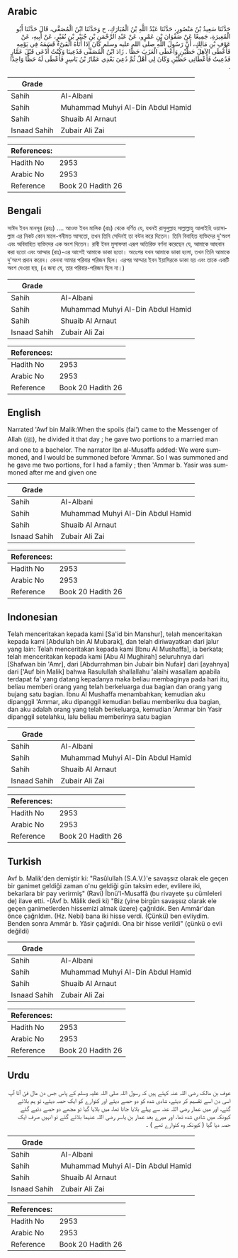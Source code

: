 ## Arabic


<div dir="rtl" lang="ar" style={{fontSize:'larger',backgroundColor:'#f8f9fa',padding:20}}>
حَدَّثَنَا سَعِيدُ بْنُ مَنْصُورٍ، حَدَّثَنَا عَبْدُ اللَّهِ بْنُ الْمُبَارَكِ، ح وَحَدَّثَنَا ابْنُ الْمُصَفَّى، قَالَ حَدَّثَنَا أَبُو الْمُغِيرَةِ، جَمِيعًا عَنْ صَفْوَانَ بْنِ عَمْرٍو، عَنْ عَبْدِ الرَّحْمَنِ بْنِ جُبَيْرِ بْنِ نُفَيْرٍ، عَنْ أَبِيهِ، عَنْ عَوْفِ بْنِ مَالِكٍ، أَنَّ رَسُولَ اللَّهِ صلى الله عليه وسلم كَانَ إِذَا أَتَاهُ الْفَىْءُ قَسَمَهُ فِي يَوْمِهِ فَأَعْطَى الآهِلَ حَظَّيْنِ وَأَعْطَى الْعَزَبَ حَظًّا ‏.‏ زَادَ ابْنُ الْمُصَفَّى فَدُعِينَا وَكُنْتُ أُدْعَى قَبْلَ عَمَّارٍ فَدُعِيتُ فَأَعْطَانِي حَظَّيْنِ وَكَانَ لِي أَهْلٌ ثُمَّ دُعِيَ بَعْدِي عَمَّارُ بْنُ يَاسِرٍ فَأَعْطَى لَهُ حَظًّا وَاحِدًا ‏.‏
</div>
<div style={{backgroundColor:'#f8f9fa',padding:20, marginBottom: 10}}><table> <thead> <tr> <th>Grade</th> <th></th> </tr> </thead> <tbody> <tr><td>Sahih</td><td>Al-Albani</td></tr><tr><td>Sahih</td><td>Muhammad Muhyi Al-Din Abdul Hamid</td></tr><tr><td>Sahih</td><td>Shuaib Al Arnaut</td></tr><tr><td>Isnaad Sahih</td><td>Zubair Ali Zai</td></tr></tbody></table><table> <thead> <tr> <th>References:</th> <th></th> </tr> </thead> <tbody><tr><td>Hadith No</td><td>2953</td></tr><tr><td>Arabic No</td><td>2953</td></tr><tr><td>Reference</td><td>Book 20 Hadith 26</td></tr></tbody></table></div>

## Bengali


<div dir="ltr" lang="bn" style={{fontSize:'larger',backgroundColor:'#f8f9fa',padding:20}}>
সাঈদ ইবন মানসূর (রহঃ) .... আওফ ইবন মালিক (রাঃ) থেকে বর্ণিত যে, যখনই রাসূলুল্লাহ সাল্লাল্লাহু আলাইহি ওয়াসাল্লাম এর নিকট কোন মালে-গনীমত আসতো, তখন তিনি সেদিনই তা বন্টন করে দিতেন। তিনি বিবাহিত ব্যক্তিদের দু'অংশ এবং অবিবাহিত ব্যক্তিদের এক অংশ দিতেন। রাবী ইবন মুসাফফা এরূপ অতিরিক্ত বর্ণনা করেছেন যে, আমাকে আহবান করা হতো এবং আম্মার (রাঃ)-এর আগেই আমাকে ডাকা হতো। অতঃপর যখন আমাকে ডাকা হলো, তখন তিনি আমাকে দু'অংশ প্রদান করেন। কেননা আমার পরিবার পরিজন ছিল। এরপর আম্মার ইবন ইয়াসিরকে ডাকা হয় এবং তাকে একটি অংশ দেওয়া হয়, (এ জন্য যে, তার পরিবার-পরিজন ছিল না।)
</div>
<div style={{backgroundColor:'#f8f9fa',padding:20, marginBottom: 10}}><table> <thead> <tr> <th>Grade</th> <th></th> </tr> </thead> <tbody> <tr><td>Sahih</td><td>Al-Albani</td></tr><tr><td>Sahih</td><td>Muhammad Muhyi Al-Din Abdul Hamid</td></tr><tr><td>Sahih</td><td>Shuaib Al Arnaut</td></tr><tr><td>Isnaad Sahih</td><td>Zubair Ali Zai</td></tr></tbody></table><table> <thead> <tr> <th>References:</th> <th></th> </tr> </thead> <tbody><tr><td>Hadith No</td><td>2953</td></tr><tr><td>Arabic No</td><td>2953</td></tr><tr><td>Reference</td><td>Book 20 Hadith 26</td></tr></tbody></table></div>

## English


<div dir="ltr" lang="en" style={{fontSize:'larger',backgroundColor:'#f8f9fa',padding:20}}>
Narrated 'Awf bin Malik:When the spoils (fai') came to the Messenger of Allah (ﷺ), he divided it that day ; he gave two portions to a married man and one to a bachelor. The narrator Ibn al-Musaffa added: We were summoned, and I would be summoned before 'Ammar. So I was summoned and he gave me two portions, for I had a family ; then 'Ammar b. Yasir was summoned after me and given one
</div>
<div style={{backgroundColor:'#f8f9fa',padding:20, marginBottom: 10}}><table> <thead> <tr> <th>Grade</th> <th></th> </tr> </thead> <tbody> <tr><td>Sahih</td><td>Al-Albani</td></tr><tr><td>Sahih</td><td>Muhammad Muhyi Al-Din Abdul Hamid</td></tr><tr><td>Sahih</td><td>Shuaib Al Arnaut</td></tr><tr><td>Isnaad Sahih</td><td>Zubair Ali Zai</td></tr></tbody></table><table> <thead> <tr> <th>References:</th> <th></th> </tr> </thead> <tbody><tr><td>Hadith No</td><td>2953</td></tr><tr><td>Arabic No</td><td>2953</td></tr><tr><td>Reference</td><td>Book 20 Hadith 26</td></tr></tbody></table></div>

## Indonesian


<div dir="ltr" lang="id" style={{fontSize:'larger',backgroundColor:'#f8f9fa',padding:20}}>
Telah menceritakan kepada kami [Sa'id bin Manshur], telah menceritakan kepada kami [Abdullah bin Al Mubarak], dan telah diriwayatkan dari jalur yang lain: Telah menceritakan kepada kami [Ibnu Al Mushaffa], ia berkata; telah menceritakan kepada kami [Abu Al Mughirah] seluruhnya dari [Shafwan bin 'Amr], dari [Abdurrahman bin Jubair bin Nufair] dari [ayahnya] dari ['Auf bin Malik] bahwa Rasulullah shallallahu 'alaihi wasallam apabila terdapat fa' yang datang kepadanya maka beliau membaginya pada hari itu, beliau memberi orang yang telah berkeluarga dua bagian dan orang yang bujang satu bagian. Ibnu Al Mushaffa menambahkan; kemudian aku dipanggil 'Ammar, aku dipanggil kemudian beliau memberiku dua bagian, dan aku adalah orang yang telah berkeluarga, kemudian 'Ammar bin Yasir dipanggil setelahku, lalu beliau memberinya satu bagian
</div>
<div style={{backgroundColor:'#f8f9fa',padding:20, marginBottom: 10}}><table> <thead> <tr> <th>Grade</th> <th></th> </tr> </thead> <tbody> <tr><td>Sahih</td><td>Al-Albani</td></tr><tr><td>Sahih</td><td>Muhammad Muhyi Al-Din Abdul Hamid</td></tr><tr><td>Sahih</td><td>Shuaib Al Arnaut</td></tr><tr><td>Isnaad Sahih</td><td>Zubair Ali Zai</td></tr></tbody></table><table> <thead> <tr> <th>References:</th> <th></th> </tr> </thead> <tbody><tr><td>Hadith No</td><td>2953</td></tr><tr><td>Arabic No</td><td>2953</td></tr><tr><td>Reference</td><td>Book 20 Hadith 26</td></tr></tbody></table></div>

## Turkish


<div dir="ltr" lang="tr" style={{fontSize:'larger',backgroundColor:'#f8f9fa',padding:20}}>
Avf b. Malik'den demiştir ki: "Rasûlullah (S.A.V.)'e savaşsız olarak ele geçen bir ganimet geldiği zaman o'nu geldiği gün taksim eder, evlilere iki, bekarlara bir pay verirmiş" (Ravi) Îbnü'l-Musaffâ (bu rivayete şu cümleleri de) ilave etti. -(Avf b. Mâlik dedi ki) "Biz (yine birgün savaşsız olarak ele geçen ganimetlerden hissemizi almak üzere) çağrıldık. Ben Ammâr'dan önce çağrıldım. (Hz. Nebi) bana iki hisse verdi. (Çünkü) ben evliydim. Benden sonra Ammâr b. Yâsir çağırıldı. Ona bir hisse verildi" (çünkü o evli değildi)
</div>
<div style={{backgroundColor:'#f8f9fa',padding:20, marginBottom: 10}}><table> <thead> <tr> <th>Grade</th> <th></th> </tr> </thead> <tbody> <tr><td>Sahih</td><td>Al-Albani</td></tr><tr><td>Sahih</td><td>Muhammad Muhyi Al-Din Abdul Hamid</td></tr><tr><td>Sahih</td><td>Shuaib Al Arnaut</td></tr><tr><td>Isnaad Sahih</td><td>Zubair Ali Zai</td></tr></tbody></table><table> <thead> <tr> <th>References:</th> <th></th> </tr> </thead> <tbody><tr><td>Hadith No</td><td>2953</td></tr><tr><td>Arabic No</td><td>2953</td></tr><tr><td>Reference</td><td>Book 20 Hadith 26</td></tr></tbody></table></div>

## Urdu


<div dir="rtl" lang="ur" style={{fontSize:'larger',backgroundColor:'#f8f9fa',padding:20}}>
عوف بن مالک رضی اللہ عنہ کہتے ہیں کہ رسول اللہ صلی اللہ علیہ وسلم کے پاس جس دن مال فیٔ آتا آپ اسی دن اسے تقسیم کر دیتے، شادی شدہ کو دو حصے دیتے اور کنوارے کو ایک حصہ دیتے، تو ہم بلائے گئے، اور میں عمار رضی اللہ عنہ سے پہلے بلایا جاتا تھا، میں بلایا گیا تو مجھے دو حصے دئیے گئے کیونکہ میں شادی شدہ تھا، اور میرے بعد عمار بن یاسر رضی اللہ عنہما بلائے گئے تو انہیں صرف ایک حصہ دیا گیا ( کیونکہ وہ کنوارے تھے ) ۔
</div>
<div style={{backgroundColor:'#f8f9fa',padding:20, marginBottom: 10}}><table> <thead> <tr> <th>Grade</th> <th></th> </tr> </thead> <tbody> <tr><td>Sahih</td><td>Al-Albani</td></tr><tr><td>Sahih</td><td>Muhammad Muhyi Al-Din Abdul Hamid</td></tr><tr><td>Sahih</td><td>Shuaib Al Arnaut</td></tr><tr><td>Isnaad Sahih</td><td>Zubair Ali Zai</td></tr></tbody></table><table> <thead> <tr> <th>References:</th> <th></th> </tr> </thead> <tbody><tr><td>Hadith No</td><td>2953</td></tr><tr><td>Arabic No</td><td>2953</td></tr><tr><td>Reference</td><td>Book 20 Hadith 26</td></tr></tbody></table></div>